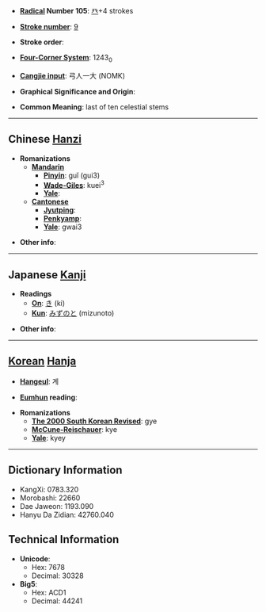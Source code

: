 * '''[[Wiktionary:Chinese radical index| Radical]] Number 105''': [[Wiktionary:Chinese radical index 癶|癶]]+4 strokes

* '''[[Wiktionary:Chinese total strokes index|Stroke number]]''': [[Wiktionary:Chinese total strokes index 9|9]]

* '''Stroke order''': 

* '''[[Wiktionary:Chinese four corner index|Four-Corner System]]''': 1243<sub>0</sub>

* '''[[Wiktionary:Chinese Cangjie index|Cangjie input]]''': 弓人一大 (NOMK)

* '''Graphical Significance and Origin''': 

* '''Common Meaning''': last of ten celestial stems

----

== Chinese [[Hanzi]] ==

* '''Romanizations'''
** '''[[Mandarin]]'''
*** '''[[Pinyin]]''': guǐ (gui3)
*** '''[[Wade-Giles]]''': kuei<sup>3</sup>
*** '''[[Yale]]''': 
** '''[[Cantonese]]'''
*** '''[[Jyutping]]''':
*** '''[[Penkyamp]]''': 
*** '''[[Yale]]''': gwai3

* '''Other info''': 

----

== Japanese [[Kanji]] ==

* '''Readings'''
** '''[[On]]''': [[き]] (ki)
** '''[[Kun]]''': [[みずのと]] (mizunoto)

* '''Other info''':  

----

== [[Korean]] [[Hanja]] ==

* '''[[Hangeul]]''': 계

* '''[[Eumhun]] reading''': 

* '''Romanizations'''
** '''[[The 2000 South Korean Revised Romanization|The 2000 South Korean Revised]]''': gye
** '''[[McCune-Reischauer]]''': kye
** '''[[Yale]]''': kyey

----

== Dictionary Information ==

* KangXi: 0783.320
* Morobashi: 22660
* Dae Jaweon: 1193.090
* Hanyu Da Zidian: 42760.040

== Technical Information ==

* '''Unicode''':
** Hex: 7678
** Decimal: 30328
* '''Big5''':
** Hex: ACD1
** Decimal: 44241